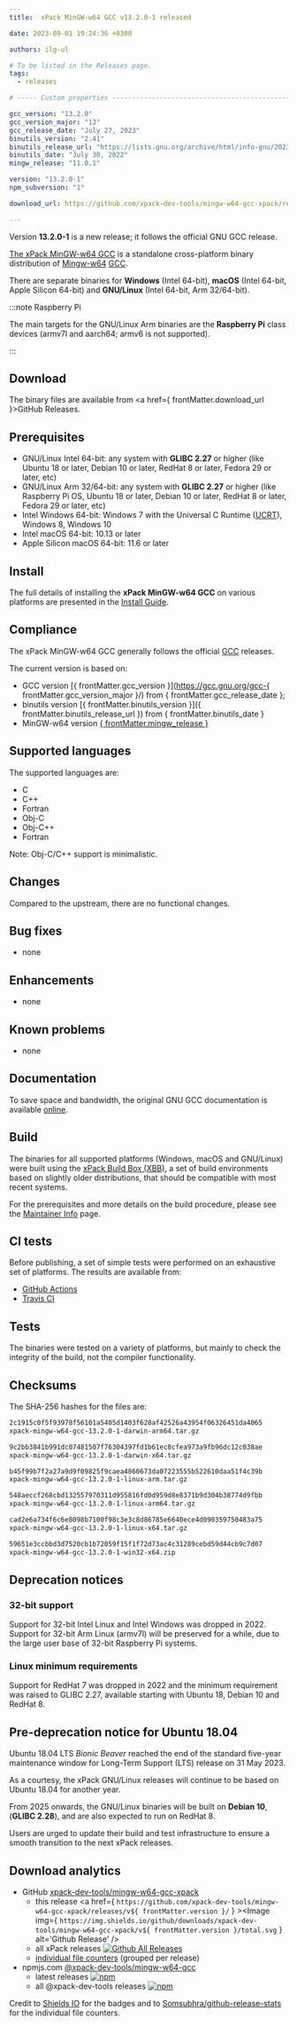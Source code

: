 ```yaml
---
title:  xPack MinGW-w64 GCC v13.2.0-1 released

date: 2023-09-01 19:24:36 +0300

authors: ilg-ul

# To be listed in the Releases page.
tags:
  - releases

# ----- Custom properties -----------------------------------------------------

gcc_version: "13.2.0"
gcc_version_major: "13"
gcc_release_date: "July 27, 2023"
binutils_version: "2.41"
binutils_release_url: "https://lists.gnu.org/archive/html/info-gnu/2023-07/msg00009.html"
binutils_date: "July 30, 2022"
mingw_release: "11.0.1"

version: "13.2.0-1"
npm_subversion: "1"

download_url: https://github.com/xpack-dev-tools/mingw-w64-gcc-xpack/releases/tag/v13.2.0-1/

---
```


Version **13.2.0-1** is a new release; it follows the official GNU GCC release.

<!-- truncate -->


[The xPack MinGW-w64 GCC](https://xpack.github.io/mingw-w64-gcc/)
is a standalone cross-platform binary distribution of
[Mingw-w64](https://www.mingw-w64.org)
[GCC](https://gcc.gnu.org).

There are separate binaries for **Windows** (Intel 64-bit),
**macOS** (Intel 64-bit, Apple Silicon 64-bit)
and **GNU/Linux** (Intel 64-bit, Arm 32/64-bit).

:::note Raspberry Pi

The main targets for the GNU/Linux Arm
binaries are the **Raspberry Pi** class devices (armv7l and aarch64;
armv6 is not supported).

:::

## Download

The binary files are available from <a href={ frontMatter.download_url }>GitHub Releases</a>.

## Prerequisites

- GNU/Linux Intel 64-bit: any system with **GLIBC 2.27** or higher
  (like Ubuntu 18 or later, Debian 10 or later, RedHat 8 or later,
  Fedora 29 or later, etc)
- GNU/Linux Arm 32/64-bit: any system with **GLIBC 2.27** or higher
  (like Raspberry Pi OS, Ubuntu 18 or later, Debian 10 or later, RedHat 8 or later,
  Fedora 29 or later, etc)
- Intel Windows 64-bit: Windows 7 with the Universal C Runtime
  ([UCRT](https://support.microsoft.com/en-us/topic/update-for-universal-c-runtime-in-windows-c0514201-7fe6-95a3-b0a5-287930f3560c)),
  Windows 8, Windows 10
- Intel macOS 64-bit: 10.13 or later
- Apple Silicon macOS 64-bit: 11.6 or later

## Install

The full details of installing the **xPack MinGW-w64 GCC** on various platforms
are presented in the [Install Guide](/docs/install/).

## Compliance

The xPack MinGW-w64 GCC generally follows the official
[GCC](https://gcc.gnu.org/releases.html) releases.

The current version is based on:

- GCC version [{ frontMatter.gcc_version }](https://gcc.gnu.org/gcc-{ frontMatter.gcc_version_major }/) from { frontMatter.gcc_release_date };
- binutils version
[{ frontMatter.binutils_version }]({ frontMatter.binutils_release_url }) from { frontMatter.binutils_date }
- MinGW-w64 version [{ frontMatter.mingw_release }](https://sourceforge.net/projects/mingw-w64/files/mingw-w64/mingw-w64-release/)

## Supported languages

The supported languages are:

- C
- C++
- Fortran
- Obj-C
- Obj-C++
- Fortran

Note: Obj-C/C++ support is minimalistic.

## Changes

Compared to the upstream, there are no functional changes.

## Bug fixes

- none

## Enhancements

- none

## Known problems

- none

## Documentation

To save space and bandwidth, the original GNU GCC documentation is available
[online](https://gcc.gnu.org/onlinedocs/).

## Build

The binaries for all supported platforms
(Windows, macOS and GNU/Linux) were built using the
[xPack Build Box (XBB)](https://xpack.github.io/xbb/), a set
of build environments based on slightly older distributions, that should be
compatible with most recent systems.

For the prerequisites and more details on the build procedure, please see the
[Maintainer Info](/docs/maintainer/) page.

## CI tests

Before publishing, a set of simple tests were performed on an exhaustive
set of platforms. The results are available from:

- [GitHub Actions](https://github.com/xpack-dev-tools/mingw-w64-gcc-xpack/actions/)
- [Travis CI](https://app.travis-ci.com/github/xpack-dev-tools/mingw-w64-gcc-xpack/builds/)

## Tests

The binaries were tested on a variety of platforms,
but mainly to check the integrity of the
build, not the compiler functionality.

## Checksums

The SHA-256 hashes for the files are:

```txt
2c1915c0f5f93978f56101a5405d1403f628af42526a43954f06326451da4065
xpack-mingw-w64-gcc-13.2.0-1-darwin-arm64.tar.gz

9c2bb3841b991dc07481507f76304397fd1b61ec8cfea973a9fb96dc12c038ae
xpack-mingw-w64-gcc-13.2.0-1-darwin-x64.tar.gz

b45f99b7f2a27a9d9f09825f9caea4860673da07223555b522610daa51f4c39b
xpack-mingw-w64-gcc-13.2.0-1-linux-arm.tar.gz

548aeccf268cbd132557970311d955816fd0d959d8e8371b9d304b38774d9fbb
xpack-mingw-w64-gcc-13.2.0-1-linux-arm64.tar.gz

cad2e6a734f6c6e8098b7100f98c3e3c8d86785e6640ece4d090359750483a75
xpack-mingw-w64-gcc-13.2.0-1-linux-x64.tar.gz

59651e3ccbbd3d7520cb1b72059f15f1f72d73ac4c31289cebd59d44cb9c7d07
xpack-mingw-w64-gcc-13.2.0-1-win32-x64.zip

```

## Deprecation notices

### 32-bit support

Support for 32-bit Intel Linux and Intel Windows was
dropped in 2022. Support for 32-bit Arm Linux (armv7l) will be preserved
for a while, due to the large user base of 32-bit Raspberry Pi systems.

### Linux minimum requirements

Support for RedHat 7 was dropped in 2022 and the
minimum requirement was raised to GLIBC 2.27, available starting
with Ubuntu 18, Debian 10 and RedHat 8.

## Pre-deprecation notice for Ubuntu 18.04

Ubuntu 18.04 LTS _Bionic Beaver_ reached the end of the standard five-year
maintenance window for Long-Term Support (LTS) release on 31 May 2023.

As a courtesy, the xPack GNU/Linux releases will continue to be based on
Ubuntu 18.04 for another year.

From 2025 onwards, the GNU/Linux binaries will be built on **Debian 10**,
(**GLIBC 2.28**), and are also expected to run on RedHat 8.

Users are urged to update their build and test infrastructure to
ensure a smooth transition to the next xPack releases.

## Download analytics

- GitHub [xpack-dev-tools/mingw-w64-gcc-xpack](https://github.com/xpack-dev-tools/mingw-w64-gcc-xpack/)
  - this release <a href={ `https://github.com/xpack-dev-tools/mingw-w64-gcc-xpack/releases/v${ frontMatter.version }/` } ><Image img={ `https://img.shields.io/github/downloads/xpack-dev-tools/mingw-w64-gcc-xpack/v${ frontMatter.version }/total.svg` } alt='Github Release' /></a>
  - all xPack releases [![Github All Releases](https://img.shields.io/github/downloads/xpack-dev-tools/mingw-w64-gcc-xpack/total.svg)](https://github.com/xpack-dev-tools/mingw-w64-gcc-xpack/releases/)
  - [individual file counters](https://somsubhra.github.io/github-release-stats/?username=xpack-dev-tools&repository=gcc-xpack) (grouped per release)
- npmjs.com [@xpack-dev-tools/mingw-w64-gcc](https://www.npmjs.com/package/@xpack-dev-tools/mingw-w64-gcc)
  - latest releases [![npm](https://img.shields.io/npm/dw/@xpack-dev-tools/mingw-w64-gcc.svg)](https://www.npmjs.com/package/@xpack-dev-tools/mingw-w64-gcc/)
  - all @xpack-dev-tools releases [![npm](https://img.shields.io/npm/dt/@xpack-dev-tools/mingw-w64-gcc.svg)](https://www.npmjs.com/package/@xpack-dev-tools/mingw-w64-gcc/)

Credit to [Shields IO](https://shields.io) for the badges and to
[Somsubhra/github-release-stats](https://github.com/Somsubhra/github-release-stats)
for the individual file counters.
